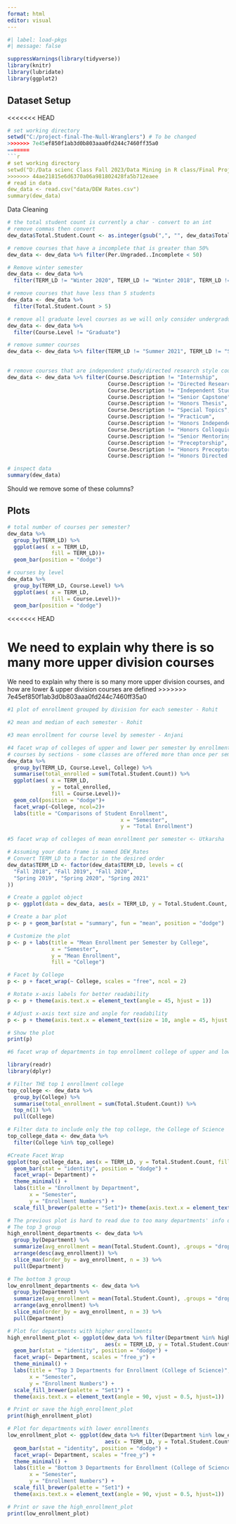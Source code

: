 ```yaml
---
format: html
editor: visual
---
```


```r
#| label: load-pkgs
#| message: false

suppressWarnings(library(tidyverse))
library(knitr)
library(lubridate)
library(ggplot2)
```

## Dataset Setup
<<<<<<< HEAD

```r
# set working directory
setwd("C:/project-final-The-Null-Wranglers") # To be changed 
>>>>>>> 7e45ef850f1ab3d0b803aaa0fd244c7460ff35a0
=======
```r
# set working directory
setwd("D:/Data scienc Class Fall 2023/Data Mining in R class/Final Project/project-final-The-Null-Wranglers")
>>>>>>> 44ae21815e6d6370a06a981802428fa5b712eaee
# read in data
dew_data <- read.csv("data/DEW Rates.csv")
summary(dew_data)
```

Data Cleaning

```r
# the total student count is currently a char - convert to an int
# remove commas then convert
dew_data$Total.Student.Count <- as.integer(gsub(",", "", dew_data$Total.Student.Count))
```

```r
# remove courses that have a incomplete that is greater than 50%
dew_data <- dew_data %>% filter(Per.Ungraded..Incomplete < 50)
```

```r
# Remove winter semester
dew_data <- dew_data %>% 
  filter(TERM_LD != "Winter 2020", TERM_LD != "Winter 2018", TERM_LD != "Winter 2019")
```

```r
# remove courses that have less than 5 students
dew_data <- dew_data %>% 
  filter(Total.Student.Count > 5)
```

```r
# remove all graduate level courses as we will only consider undergraduate course 
dew_data <- dew_data %>% 
  filter(Course.Level != "Graduate")
```

```r
# remove summer courses
dew_data <- dew_data %>% filter(TERM_LD != "Summer 2021", TERM_LD != "Summer 2020", TERM_LD != "Summer 2019")
                              
```

```r
# remove courses that are independent study/directed research style courses
dew_data <- dew_data %>% filter(Course.Description != "Internship",
                                Course.Description != "Directed Research",
                                Course.Description != "Independent Study",
                                Course.Description != "Senior Capstone",
                                Course.Description != "Honors Thesis",
                                Course.Description != "Special Topics",
                                Course.Description != "Practicum",
                                Course.Description != "Honors Independent Study", 
                                Course.Description != "Honors Colloquium",
                                Course.Description != "Senior Mentoring Workshop", 
                                Course.Description != "Preceptorship",
                                Course.Description != "Honors Preceptorship",
                                Course.Description != "Honors Directed Research")

```

```r
# inspect data
summary(dew_data)
```

Should we remove some of these columns?

## Plots

```r
# total number of courses per semester?
dew_data %>% 
  group_by(TERM_LD) %>% 
  ggplot(aes( x = TERM_LD,
              fill = TERM_LD))+
  geom_bar(position = "dodge")
```

```r
# courses by level
dew_data %>% 
  group_by(TERM_LD, Course.Level) %>% 
  ggplot(aes( x = TERM_LD,
              fill = Course.Level))+
  geom_bar(position = "dodge")
```
<<<<<<< HEAD

We need to explain why there is so many more upper division courses
=======
We need to explain why there is so many more upper division courses, and how are lower & upper division courses are defined
>>>>>>> 7e45ef850f1ab3d0b803aaa0fd244c7460ff35a0

```r
#1 plot of enrollment grouped by division for each semester - Rohit
```

```r
#2 mean and median of each semester - Rohit

```

```r
#3 mean enrollment for course level by semester - Anjani

```

```r
#4 facet wrap of colleges of upper and lower per semester by enrollment - Kristi
# courses by sections - some classes are offered more than once per semester could help explain the above results in course level
dew_data %>% 
  group_by(TERM_LD, Course.Level, College) %>% 
  summarise(total_enrolled = sum(Total.Student.Count)) %>% 
  ggplot(aes( x = TERM_LD,
              y = total_enrolled,
              fill = Course.Level))+
  geom_col(position = "dodge")+
  facet_wrap(~College, ncol=2)+
  labs(title = "Comparisons of Student Enrollment",
                                    x = "Semester",
                                    y = "Total Enrollment")
```

```r
#5 facet wrap of colleges of mean enrollment per semester <- Utkarsha

# Assuming your data frame is named DEW_Rates
# Convert TERM_LD to a factor in the desired order
dew_data$TERM_LD <- factor(dew_data$TERM_LD, levels = c(
  "Fall 2018", "Fall 2019", "Fall 2020",
  "Spring 2019", "Spring 2020", "Spring 2021"
))

# Create a ggplot object
p <- ggplot(data = dew_data, aes(x = TERM_LD, y = Total.Student.Count, fill = College))

# Create a bar plot
p <- p + geom_bar(stat = "summary", fun = "mean", position = "dodge")

# Customize the plot
p <- p + labs(title = "Mean Enrollment per Semester by College",
              x = "Semester",
              y = "Mean Enrollment",
              fill = "College")

# Facet by College
p <- p + facet_wrap(~ College, scales = "free", ncol = 2)

# Rotate x-axis labels for better readability
p <- p + theme(axis.text.x = element_text(angle = 45, hjust = 1))

# Adjust x-axis text size and angle for readability
p <- p + theme(axis.text.x = element_text(size = 10, angle = 45, hjust = 1))

# Show the plot
print(p)

```

```r
#6 facet wrap of departments in top enrollment college of upper and lower per semester <- Dong

library(readr)
library(dplyr)

# Filter THE top 1 enrollment college
top_college <- dew_data %>%
  group_by(College) %>%
  summarise(total_enrollment = sum(Total.Student.Count)) %>%
  top_n(1) %>%
  pull(College)

# Filter data to include only the top college, the College of Science
top_college_data <- dew_data %>%
  filter(College %in% top_college)

#Create Facet Wrap 
ggplot(top_college_data, aes(x = TERM_LD, y = Total.Student.Count, fill = Course.Level)) +
  geom_bar(stat = "identity", position = "dodge") +
  facet_wrap(~ Department) +
  theme_minimal() +
  labs(title = "Enrollment by Department", 
       x = "Semester", 
       y = "Enrollment Numbers") +
  scale_fill_brewer(palette = "Set1")+ theme(axis.text.x = element_text(angle = 90, vjust = 0.5, hjust=1))

# The previous plot is hard to read due to too many departments' info displayed, thus I selected the 3 departments with top and least enrollment and tried again
# The top 3 group
high_enrollment_departments <- dew_data %>%
  group_by(Department) %>%
  summarize(avg_enrollment = mean(Total.Student.Count), .groups = "drop") %>%
  arrange(desc(avg_enrollment)) %>%
  slice_max(order_by = avg_enrollment, n = 3) %>%
  pull(Department)

# The bottom 3 group
low_enrollment_departments <- dew_data %>%
  group_by(Department) %>%
  summarize(avg_enrollment = mean(Total.Student.Count), .groups = "drop") %>%
  arrange(avg_enrollment) %>%
  slice_min(order_by = avg_enrollment, n = 3) %>%
  pull(Department)

# Plot for departments with higher enrollments
high_enrollment_plot <- ggplot(dew_data %>% filter(Department %in% high_enrollment_departments), 
                               aes(x = TERM_LD, y = Total.Student.Count, fill = Course.Level)) +
  geom_bar(stat = "identity", position = "dodge") +
  facet_wrap(~ Department, scales = "free_y") +
  theme_minimal() +
  labs(title = "Top 3 Departments for Enrollment (College of Science)", 
       x = "Semester", 
       y = "Enrollment Numbers") +
  scale_fill_brewer(palette = "Set1") +
  theme(axis.text.x = element_text(angle = 90, vjust = 0.5, hjust=1))

# Print or save the high_enrollment_plot
print(high_enrollment_plot)

# Plot for departments with lower enrollments
low_enrollment_plot <- ggplot(dew_data %>% filter(Department %in% low_enrollment_departments), 
                               aes(x = TERM_LD, y = Total.Student.Count, fill = Course.Level)) +
  geom_bar(stat = "identity", position = "dodge") +
  facet_wrap(~ Department, scales = "free_y") +
  theme_minimal() +
  labs(title = "Bottom 3 Departments for Enrollment (College of Science)", 
       x = "Semester", 
       y = "Enrollment Numbers") +
  scale_fill_brewer(palette = "Set1") +
  theme(axis.text.x = element_text(angle = 90, vjust = 0.5, hjust=1))

# Print or save the high_enrollment_plot
print(low_enrollment_plot)
```
